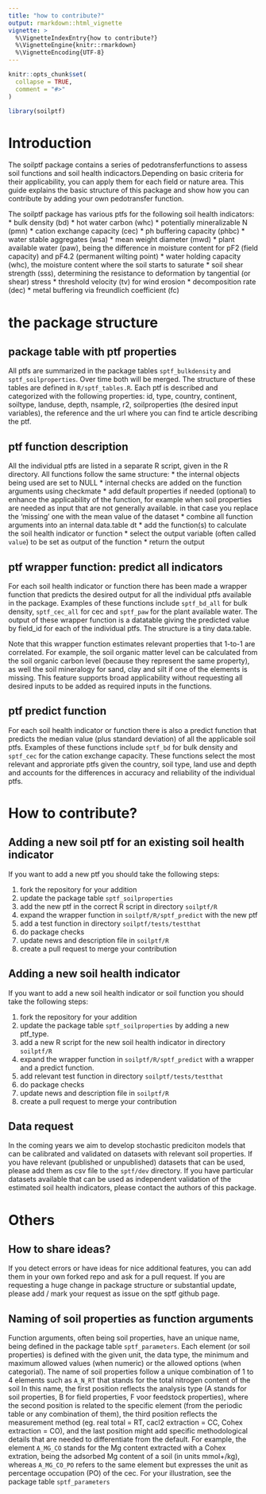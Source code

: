 ```yaml
---
title: "how to contribute?"
output: rmarkdown::html_vignette
vignette: >
  %\VignetteIndexEntry{how to contribute?}
  %\VignetteEngine{knitr::rmarkdown}
  %\VignetteEncoding{UTF-8}
---
```


```r
knitr::opts_chunk$set(
  collapse = TRUE,
  comment = "#>"
)
```

```r
library(soilptf)
```

# Introduction
The soilptf package contains a series of pedotransferfunctions to assess soil functions and soil health indicactors.Depending on basic criteria for their applicability, you can apply them for each field or nature area. This guide explains the basic structure of this package and show how you can contribute by adding your own pedotransfer function.

The soilptf package has various ptfs for the following soil health indicators:
* bulk density (bd)
* hot water carbon (whc)
* potentially mineralizable N (pmn)
* cation exchange capacity (cec)
* ph buffering capacity (phbc)
* water stable aggregates (wsa)
* mean weight diameter (mwd)
* plant available water (paw), being the difference in moisture content for pF2 (field capacity) and pF4.2 (permanent wilting point)
* water holding capacity (whc), the moisture content where the soil starts to saturate
* soil shear strength (sss), determining the resistance to deformation by tangential (or shear) stress
* threshold velocity (tv) for wind erosion
* decomposition rate (dec)
* metal buffering via freundlich coefficient (fc)

# the package structure

## package table with ptf properties
All ptfs are summarized in the package tables `sptf_bulkdensity` and `sptf_soilproperties`. Over time both will be merged. The structure of these tables are defined in `R/sptf_tables.R`. Each ptf is described and categorized with the following properties: id, type, country, continent, soiltype, landuse, depth, nsample, r2, soilproperties (the desired input variables), the reference and the url where you can find te article describing the ptf.

## ptf function description
All the individual ptfs are listed in a separate R script, given in the R directory. All functions follow the same structure: 
* the internal objects being used are set to NULL
* internal checks are added on the function arguments using checkmate
* add default properties if needed (optional) to enhance the applicability of the function, for example when soil properties are needed as input that are not generally available. in that case you replace the 'missing' one with the mean value of the dataset
* combine all function arguments into an internal data.table dt
* add the function(s) to calculate the soil health indicator or function
* select the output variable (often called `value`) to be set as output of the function
* return the output

## ptf wrapper function: predict all indicators
For each soil health indicator or function there has been made a wrapper function that predicts the desired output for all the individual ptfs available in the package. Examples of these functions include `sptf_bd_all` for bulk density, `sptf_cec_all` for cec and `sptf_paw` for the plant available water. The output of these wrapper function is a datatable giving the predicted value by field_id for each of the individual ptfs. The structure is a tiny data.table. 

Note that this wrapper function estimates relevant properties that 1-to-1 are correlated. For example, the soil organic matter level can be calculated from the soil organic carbon level (because they represent the same property), as well the soil mineralogy for sand, clay and silt if one of the elements is missing. This feature supports broad applicability without requesting all desired inputs to be added as required inputs in the functions.

## ptf predict function
For each soil health indicator or function there is also a predict function that predicts the median value (plus standard deviation) of all the applicable soil ptfs. Examples of these functions include `sptf_bd` for bulk density and `sptf_cec` for the cation exchange capacity. These functions select the most relevant and approriate ptfs given the country, soil type, land use and depth and accounts for the differences in accuracy and reliability of the individual ptfs. 

# How to contribute?

## Adding a new soil ptf for an existing soil health indicator
If you want to add a new ptf you should take the following steps:

1. fork the repository for your addition
2. update the package table `sptf_soilproperties`
3. add the new ptf in the correct R script in directory `soilptf/R`
4. expand the wrapper function in `soilptf/R/sptf_predict` with the new ptf
5. add a test function in directory `soilptf/tests/testthat`
6. do package checks
7. update news and description file in `soilptf/R`
8. create a pull request to merge your contribution

## Adding a new soil health indicator
If you want to add a new soil health indicator or soil function you should take the following steps:

1. fork the repository for your addition
2. update the package table `sptf_soilproperties` by adding a new ptf_type.
3. add a new R script for the new soil health indicator in directory `soilptf/R`
4. expand the wrapper function in `soilptf/R/sptf_predict` with a wrapper and a predict function.
5. add relevant test function in directory `soilptf/tests/testthat`
6. do package checks
7. update news and description file in `soilptf/R`
8. create a pull request to merge your contribution

## Data request
In the coming years we aim to develop stochastic prediciton models that can be calibrated and validated on datasets with relevant soil properties. If you have relevant (published or unpublished) datasets that can be used, please add them as csv file to the `sptf/dev` directory. 
If you have particular datasets available that can be used as independent validation of the estimated soil health indicators, please contact the authors of this package.

# Others

## How to share ideas?
If you detect errors or have ideas for nice additional features, you can add them in your own forked repo and ask for a pull request. If you are requesting a huge change in package structure or substantial update, please add / mark your request as issue on the sptf github page.

## Naming of soil properties as function arguments
Function arguments, often being soil properties, have an unique name, being defined in the package table `sptf_parameters`. Each element (or soil properties) is defined with the given unit, the data type, the minimum and maximum allowed values (when numeric) or the allowed options (when categorial). The name of soil properties follow a unique combination of 1 to 4 elements such as `A_N_RT` that stands for the total nitrogen content of the soil In this name, the first position reflects the analysis type (A stands for soil properties, B for field properties, F voor feedstock properties), where the second position is related to the specific element (from the periodic table or any combination of them), the third position reflects the measurement method (eg. real total = RT, cacl2 extraction = CC, Cohex extraction = CO), and the last position might add specific methodological details that are needed to differentiate from the default. For example, the element `A_MG_CO` stands for the Mg content extracted with a Cohex extration, being the adsorbed Mg content of a soil (in units mmol+/kg), whereas `A_MG_CO_PO` refers to the same element but expresses the unit as percentage occupation (PO) of the cec. For your illustration, see the package table `sptf_parameters`


